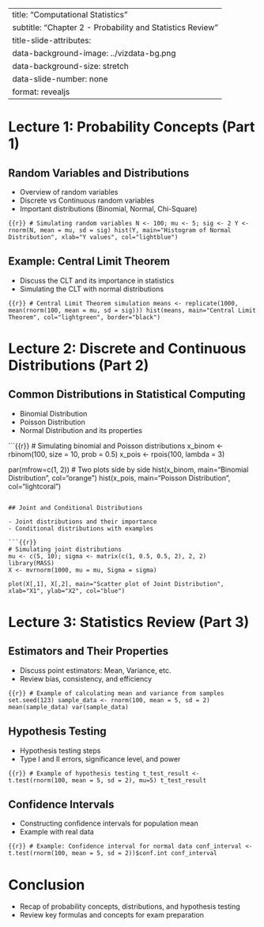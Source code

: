
---
title: "Computational Statistics"
subtitle: "Chapter 2 - Probability and Statistics Review"
title-slide-attributes:
  data-background-image: ../vizdata-bg.png
  data-background-size: stretch
  data-slide-number: none
format: revealjs
---

# Lecture 1: Probability Concepts (Part 1)

## Random Variables and Distributions

- Overview of random variables
- Discrete vs Continuous random variables
- Important distributions (Binomial, Normal, Chi-Square)

```{{r}}
# Simulating random variables
N <- 100; mu <- 5; sig <- 2
Y <- rnorm(N, mean = mu, sd = sig)
hist(Y, main="Histogram of Normal Distribution", xlab="Y values", col="lightblue")
```

## Example: Central Limit Theorem

- Discuss the CLT and its importance in statistics
- Simulating the CLT with normal distributions

```{{r}}
# Central Limit Theorem simulation
means <- replicate(1000, mean(rnorm(100, mean = mu, sd = sig)))
hist(means, main="Central Limit Theorem", col="lightgreen", border="black")
```

# Lecture 2: Discrete and Continuous Distributions (Part 2)

## Common Distributions in Statistical Computing

- Binomial Distribution
- Poisson Distribution
- Normal Distribution and its properties

```{{r}}
# Simulating binomial and Poisson distributions
x_binom <- rbinom(100, size = 10, prob = 0.5)
x_pois <- rpois(100, lambda = 3)

par(mfrow=c(1, 2))  # Two plots side by side
hist(x_binom, main="Binomial Distribution", col="orange")
hist(x_pois, main="Poisson Distribution", col="lightcoral")
```

## Joint and Conditional Distributions

- Joint distributions and their importance
- Conditional distributions with examples

```{{r}}
# Simulating joint distributions
mu <- c(5, 10); sigma <- matrix(c(1, 0.5, 0.5, 2), 2, 2)
library(MASS)
X <- mvrnorm(1000, mu = mu, Sigma = sigma)

plot(X[,1], X[,2], main="Scatter plot of Joint Distribution", xlab="X1", ylab="X2", col="blue")
```

# Lecture 3: Statistics Review (Part 3)

## Estimators and Their Properties

- Discuss point estimators: Mean, Variance, etc.
- Review bias, consistency, and efficiency

```{{r}}
# Example of calculating mean and variance from samples
set.seed(123)
sample_data <- rnorm(100, mean = 5, sd = 2)
mean(sample_data)
var(sample_data)
```

## Hypothesis Testing

- Hypothesis testing steps
- Type I and II errors, significance level, and power

```{{r}}
# Example of hypothesis testing
t_test_result <- t.test(rnorm(100, mean = 5, sd = 2), mu=5)
t_test_result
```

## Confidence Intervals

- Constructing confidence intervals for population mean
- Example with real data

```{{r}}
# Example: Confidence interval for normal data
conf_interval <- t.test(rnorm(100, mean = 5, sd = 2))$conf.int
conf_interval
```

# Conclusion

- Recap of probability concepts, distributions, and hypothesis testing
- Review key formulas and concepts for exam preparation
